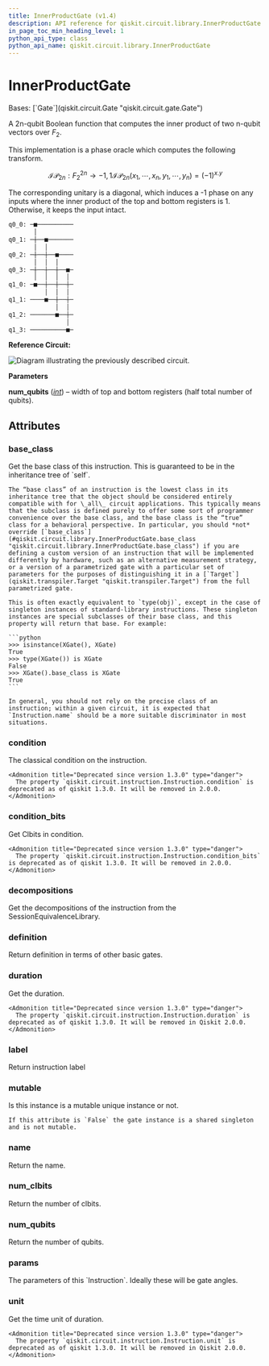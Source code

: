 ```yaml
---
title: InnerProductGate (v1.4)
description: API reference for qiskit.circuit.library.InnerProductGate in qiskit v1.4
in_page_toc_min_heading_level: 1
python_api_type: class
python_api_name: qiskit.circuit.library.InnerProductGate
---
```


# InnerProductGate

<Class id="qiskit.circuit.library.InnerProductGate" isDedicatedPage={true} github="https://github.com/Qiskit/qiskit/tree/stable/1.4/qiskit/circuit/library/boolean_logic/inner_product.py#L88-L157" signature="qiskit.circuit.library.InnerProductGate(num_qubits)" modifiers="class">
  Bases: [`Gate`](qiskit.circuit.Gate "qiskit.circuit.gate.Gate")

  A 2n-qubit Boolean function that computes the inner product of two n-qubit vectors over $F_2$.

  This implementation is a phase oracle which computes the following transform.

$$
\mathcal{IP}_{2n} : F_2^{2n} \rightarrow {-1, 1}
\mathcal{IP}_{2n}(x_1, \cdots, x_n, y_1, \cdots, y_n) = (-1)^{x.y}
$$

  The corresponding unitary is a diagonal, which induces a -1 phase on any inputs where the inner product of the top and bottom registers is 1. Otherwise, it keeps the input intact.

  ```python
  q0_0: ─■──────────
         │
  q0_1: ─┼──■───────
         │  │
  q0_2: ─┼──┼──■────
         │  │  │
  q0_3: ─┼──┼──┼──■─
         │  │  │  │
  q1_0: ─■──┼──┼──┼─
            │  │  │
  q1_1: ────■──┼──┼─
               │  │
  q1_2: ───────■──┼─
                  │
  q1_3: ──────────■─
  ```

  **Reference Circuit:**

  ![Diagram illustrating the previously described circuit.](/docs/images/api/qiskit/1.4/qiskit-circuit-library-InnerProductGate-1.avif)

  **Parameters**

  **num\_qubits** ([*int*](https://docs.python.org/3/library/functions.html#int "(in Python v3.14)")) – width of top and bottom registers (half total number of qubits).

  ## Attributes

  ### base\_class

  <Attribute id="qiskit.circuit.library.InnerProductGate.base_class">
    Get the base class of this instruction. This is guaranteed to be in the inheritance tree of `self`.

    The “base class” of an instruction is the lowest class in its inheritance tree that the object should be considered entirely compatible with for \_all\_ circuit applications. This typically means that the subclass is defined purely to offer some sort of programmer convenience over the base class, and the base class is the “true” class for a behavioral perspective. In particular, you should *not* override [`base_class`](#qiskit.circuit.library.InnerProductGate.base_class "qiskit.circuit.library.InnerProductGate.base_class") if you are defining a custom version of an instruction that will be implemented differently by hardware, such as an alternative measurement strategy, or a version of a parametrized gate with a particular set of parameters for the purposes of distinguishing it in a [`Target`](qiskit.transpiler.Target "qiskit.transpiler.Target") from the full parametrized gate.

    This is often exactly equivalent to `type(obj)`, except in the case of singleton instances of standard-library instructions. These singleton instances are special subclasses of their base class, and this property will return that base. For example:

    ```python
    >>> isinstance(XGate(), XGate)
    True
    >>> type(XGate()) is XGate
    False
    >>> XGate().base_class is XGate
    True
    ```

    In general, you should not rely on the precise class of an instruction; within a given circuit, it is expected that `Instruction.name` should be a more suitable discriminator in most situations.
  </Attribute>

  ### condition

  <Attribute id="qiskit.circuit.library.InnerProductGate.condition">
    The classical condition on the instruction.

    <Admonition title="Deprecated since version 1.3.0" type="danger">
      The property `qiskit.circuit.instruction.Instruction.condition` is deprecated as of qiskit 1.3.0. It will be removed in 2.0.0.
    </Admonition>
  </Attribute>

  ### condition\_bits

  <Attribute id="qiskit.circuit.library.InnerProductGate.condition_bits">
    Get Clbits in condition.

    <Admonition title="Deprecated since version 1.3.0" type="danger">
      The property `qiskit.circuit.instruction.Instruction.condition_bits` is deprecated as of qiskit 1.3.0. It will be removed in 2.0.0.
    </Admonition>
  </Attribute>

  ### decompositions

  <Attribute id="qiskit.circuit.library.InnerProductGate.decompositions">
    Get the decompositions of the instruction from the SessionEquivalenceLibrary.
  </Attribute>

  ### definition

  <Attribute id="qiskit.circuit.library.InnerProductGate.definition">
    Return definition in terms of other basic gates.
  </Attribute>

  ### duration

  <Attribute id="qiskit.circuit.library.InnerProductGate.duration">
    Get the duration.

    <Admonition title="Deprecated since version 1.3.0" type="danger">
      The property `qiskit.circuit.instruction.Instruction.duration` is deprecated as of qiskit 1.3.0. It will be removed in Qiskit 2.0.0.
    </Admonition>
  </Attribute>

  ### label

  <Attribute id="qiskit.circuit.library.InnerProductGate.label">
    Return instruction label
  </Attribute>

  ### mutable

  <Attribute id="qiskit.circuit.library.InnerProductGate.mutable">
    Is this instance is a mutable unique instance or not.

    If this attribute is `False` the gate instance is a shared singleton and is not mutable.
  </Attribute>

  ### name

  <Attribute id="qiskit.circuit.library.InnerProductGate.name">
    Return the name.
  </Attribute>

  ### num\_clbits

  <Attribute id="qiskit.circuit.library.InnerProductGate.num_clbits">
    Return the number of clbits.
  </Attribute>

  ### num\_qubits

  <Attribute id="qiskit.circuit.library.InnerProductGate.num_qubits">
    Return the number of qubits.
  </Attribute>

  ### params

  <Attribute id="qiskit.circuit.library.InnerProductGate.params">
    The parameters of this `Instruction`. Ideally these will be gate angles.
  </Attribute>

  ### unit

  <Attribute id="qiskit.circuit.library.InnerProductGate.unit">
    Get the time unit of duration.

    <Admonition title="Deprecated since version 1.3.0" type="danger">
      The property `qiskit.circuit.instruction.Instruction.unit` is deprecated as of qiskit 1.3.0. It will be removed in Qiskit 2.0.0.
    </Admonition>
  </Attribute>
</Class>

